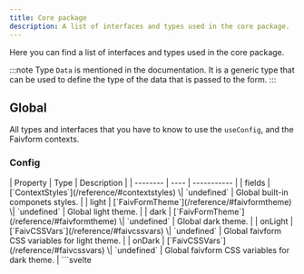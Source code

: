 ```yaml
---
title: Core package
description: A list of interfaces and types used in the core package.
---
```



Here you can find a list of interfaces and types used in the core package.

:::note
Type `Data` is mentioned in the documentation. It is a generic type that can be used to define the type of the data that is passed to the form.
:::

## Global

All types and interfaces that you have to know to use the `useConfig`, and the Faivform contexts.

### Config
<Tabs>
  <TabItem label="Definition">
    | Property | Type | Description |
    | -------- | ---- | ----------- |
    | fields | [`ContextStyles`](/reference/#contextstyles) \| `undefined` | Global built-in componets styles. |
    | light | [`FaivFormTheme`](/reference/#faivformtheme) \| `undefined` | Global light theme. |
    | dark | [`FaivFormTheme`](/reference/#faivformtheme) \| `undefined` | Global dark theme. |
    | onLight | [`FaivCSSVars`](/reference/#faivcssvars) \| `undefined` | Global faivform CSS variables for light theme. |
    | onDark | [`FaivCSSVars`](/reference/#faivcssvars) \| `undefined` | Global faivform CSS variables for dark theme. |
  </TabItem>
  <TabItem label="Usage">
    ```svelte
    <script lang="ts">
      import { setConfig } from "@tuentyfaiv/svelte-form";

      import type { Config } from "@tuentyfaiv/svelte-form";

      const config: Config = {
        fields: {
          // ... styles
        },
        vars: {
          // ... vars
        },
      };

      setConfig(config);
    </script>
    ```
  </TabItem>
</Tabs>

### ContextForm

An interface that defines the form context.

<Tabs>
  <TabItem label="Definition">
    | Property | Type | Description |
    | -------- | ---- | ----------- |
    | loading | `Writable<boolean>` | Whether the form is loading or not. |
    | errors | `Writable<`[`Errors`](/reference/#errors)`<Data>>` | The errors of the fields. |
    | data | `Writable<Data>` | The values of the fields. |
    | styles | `Writable<`[`ContextStyles`](/reference/#contextstyles)`>` | The styles of the form. |
    | reset | `(clear?: boolean, starting?: Data) => void` | Resets the form. |
    | setError | `(field: Keys, error?: string \| null) => Promise<void>` | Sets the error of a field. |
    | setField | `(field: Keys, value: Data[Keys], validate?: boolean) => Promise<void>` | Sets the value of a field. |
    | check | `(event: `[`UserEvent`](/reference/#userevent)`<HTMLInputElement \| HTMLTextAreaElement, FocusEvent \| Event>) => Promise<void>` | Checks the value of a field. |
  </TabItem>
  <TabItem label="Usage">
    ```svelte
    <script lang="ts">
      import { useForm } from "@tuentyfaiv/svelte-form";

      import type { ContextForm } from "@tuentyfaiv/svelte-form";

      const form: ContextForm = useForm("myform");
    </script>
    ```
  </TabItem>
</Tabs>

### ContextStyles

An interface that defines the field styles.

<Tabs>
  <TabItem label="Definition">
    | Property | Type | Description |
    | -------- | ---- | ----------- |
    | replace | `boolean \| undefined` | Whether the styles should replace the default styles or not. |
    | field | [`FieldStyles`](/reference/#fieldstyles) \| `undefined` | The styles of the [`Field`](/components/field/). |
    | select | [`SelectStyles`](/reference/#selectstyles) \| `undefined` | The styles of the [`Select`](/components/select/). |
    | option | [`OptionStyles`](/reference/#optionstyles) \| `undefined` | The styles of the [`Option`](/components/option/). |
    | file | [`FileStyles`](/reference/#filestyles) \| `undefined` | The styles of the [`File`](/components/file/). |
    | errors | [`ErrorsStyles`](/reference/#errorsstyles) \| `undefined` | The styles of the [`Errors`](/components/errors/). |
    | icons | [`Icons`](/reference/#icons) \| `null` \| `undefined` | The icons of the form. |
  </TabItem>
  <TabItem label="Usage">
    ```typescript
    import type { ContextStyles } from "@tuentyfaiv/svelte-form";

    const styles: ContextStyles = {
      // ... styles
    };
    ```
  </TabItem>
</Tabs>

### FaivFormTheme

An type that defines the faivform theme.

<Tabs>
  <TabItem label="Definition">
    | Property | Type | Description |
    | -------- | ---- | ----------- |
    | font | `string \| undefined` | The font of the form. |
    | space | `string \| undefined` | The space of the form. |
    | radius | `string \| undefined` | The radius of the form. |
    | white | `string \| undefined` | The white color of the form. |
    | black | `string \| undefined` | The black color of the form. |
    | primary | [`FaivFormThemePalette`](/reference/#faivformthemepalette) \| `undefined` | The primary theme. |
    | secondary | [`FaivFormThemePalette`](/reference/#faivformthemepalette) \| `undefined` | The secondary theme. |
    | accent | [`FaivFormThemePalette`](/reference/#faivformthemepalette) \| `undefined` | The accent theme. |
    | error | [`FaivFormThemePalette`](/reference/#faivformthemepalette) \| `undefined` | The error theme. |
    | warning | [`FaivFormThemePalette`](/reference/#faivformthemepalette) \| `undefined` | The warning theme. |
    | success | [`FaivFormThemePalette`](/reference/#faivformthemepalette) \| `undefined` | The success theme. |
    | placeholder | [`FaivFormThemePalette`](/reference/#faivformthemepalette) \| `undefined` | The placeholder theme. |
  </TabItem>
  <TabItem label="Usage">
    ```typescript
    import type { FaivFormTheme } from "@tuentyfaiv/svelte-form";

    const theme: FaivFormTheme = {
      // ... theme
    };
    ```
  </TabItem>
</Tabs>

### FaivFormThemePalette

A type that defines the faivform theme palette.

<Tabs>
  <TabItem label="Definition">
    | Property | Type | Description |
    | -------- | ---- | ----------- |
    | 50 | `string \| undefined` | The 50 color of the theme. |
    | 100 | `string \| undefined` | The 100 color of the theme. |
    | 200 | `string \| undefined` | The 200 color of the theme. |
    | 300 | `string \| undefined` | The 300 color of the theme. |
    | 400 | `string \| undefined` | The 400 color of the theme. |
    | 500 | `string \| undefined` | The 500 color of the theme. |
    | 600 | `string \| undefined` | The 600 color of the theme. |
    | 700 | `string \| undefined` | The 700 color of the theme. |
    | 800 | `string \| undefined` | The 800 color of the theme. |
    | 900 | `string \| undefined` | The 900 color of the theme. |
  </TabItem>
  <TabItem label="Usage">
    ```typescript
    import type { FaivFormThemePalette } from "@tuentyfaiv/svelte-form";

    const palette: FaivFormThemePalette = {
      // ... palette
    };
    ```
  </TabItem>
</Tabs>

### FaivCSSVars

A type that defines the faivform CSS variables.

<Tabs>
  <TabItem label="Definition">
    | Property | Type | Description |
    | -------- | ---- | ----------- |
    | primary | [`FaivColorVars`](/reference/#faivcolorvars) \| `undefined` | The primary CSS vars. |
    | secondary | [`FaivColorVars`](/reference/#faivcolorvars) \| `undefined` | The secondary CSS vars. |
    | accent | [`FaivColorVars`](/reference/#faivcolorvars) \| `undefined` | The accent CSS vars. |
    | error | [`FaivColorVars`](/reference/#faivcolorvars) \| `undefined` | The error CSS vars. |
    | warning | [`FaivColorVars`](/reference/#faivcolorvars) \| `undefined` | The warning CSS vars. |
    | success | [`FaivColorVars`](/reference/#faivcolorvars) \| `undefined` | The success CSS vars. |
    | placeholder | [`FaivColorVars`](/reference/#faivcolorvars) \| `undefined` | The placeholder CSS vars. |
    | shadow | [`FaivShadowVars`](/reference/#faivshadowvars) \| `undefined` | The shadow CSS vars. |
    | border | [`FaivBorderVars`](/reference/#faivbordervars) \| `undefined` | The border CSS vars. |
  </TabItem>
  <TabItem label="Usage">
    ```typescript
    import type { FaivCSSVars } from "@tuentyfaiv/svelte-form";

    const vars: FaivCSSVars = {
      // ... vars
    };
    ```
  </TabItem>
</Tabs>

### FaivColorVars

An interface that defines the faivform color CSS variables.

<Tabs>
  <TabItem label="Definition">
    | Property | Type | Description |
    | -------- | ---- | ----------- |
    | color | `string \| undefined` | The color CSS variable. |
    | opacity | `string \| undefined` | The opacity CSS variable. |
    | text | `string \| undefined` | The text color CSS variable. |
    | "text-opacity" | `string \| undefined` | The text color opacity CSS variable. |
    | font | `string \| undefined` | The font CSS variable. |
  </TabItem>
  <TabItem label="Usage">
    ```typescript
    import type { FaivColorVars } from "@tuentyfaiv/svelte-form";

    const color: FaivColorVars = {
      // ... color
    };
    ```
  </TabItem>
</Tabs>

### FaivShadowVars

An interface that defines the faivform shadow CSS variables.

<Tabs>
  <TabItem label="Definition">
    | Property | Type | Description |
    | -------- | ---- | ----------- |
    | base | `string \| undefined` | The shadow CSS variable. |
    | size | `string \| undefined` | The size CSS variable. |
    | color | `string \| undefined` | The color CSS variable. |
    | opacity | `string \| undefined` | The opacity color CSS variable. |
  </TabItem>
  <TabItem label="Usage">
    ```typescript
    import type { FaivShadowVars } from "@tuentyfaiv/svelte-form";

    const shadow: FaivShadowVars = {
      // ... shadow
    };
    ```
  </TabItem>
</Tabs>

### FaivBorderVars

An interface that defines the faivform border CSS variables.

<Tabs>
  <TabItem label="Definition">
    | Property | Type | Description |
    | -------- | ---- | ----------- |
    | base | `string \| undefined` | The border CSS variable. |
    | width | `string \| undefined` | The width CSS variable. |
    | style | `string \| undefined` | The style CSS variable. |
    | color | `string \| undefined` | The color CSS variable. |
    | opacity | `string \| undefined` | The opacity color CSS variable. |
  </TabItem>
  <TabItem label="Usage">
    ```typescript
    import type { FaivBorderVars } from "@tuentyfaiv/svelte-form";

    const border: FaivBorderVars = {
      // ... border
    };
    ```
  </TabItem>
</Tabs>

## Faivform

All types and interfaces that you have to know to use the core package.

### FaivFormConfig

An interface that defines the config of the form.

<Tabs>
  <TabItem label="Properties">
    | Property | Type | Description |
    | -------- | ---- | ----------- |
    | fields | [`FieldsSchema`](/reference/#fieldsschema) \| [`Adapter`](/reference/#adapter) | The fields of the form. |
    | styles | [`ContextStyles`](/reference/#contextstyles) \| `undefined` | The styles of the form. |
    | context | `string \| undefined` | The context of the form. |
  </TabItem>
  <TabItem label="Usage">
    ```svelte
    <script lang="ts">
      import { faivform } from "@tuentyfaiv/svelte-form";

      import type { FaivFormConfig } from "@tuentyfaiv/svelte-form";

      const config: FaivFormConfig = {
        // ... config
      };

      const form = faivform(config);
    </script>
    ```
  </TabItem>
</Tabs>

### FaivFormStore

An interface that defines the store of the form.

<Tabs>
  <TabItem label="Properties">
    This contains all the properties of the [`ContextForm`](/reference/#contextform) interface and the following:
    | Property | Type | Description |
    | -------- | ---- | ----------- |
    | submit | `submit<T = Data>(action: `[`SubmitAction`](/reference/#submitaction)`<T>, config?: `[`SubmitConfig`](/reference/#submitconfig)`<T>) => `[`Submit`](/reference/#submit)` | Submits the form. |
  </TabItem>
  <TabItem label="Usage">
    ```svelte
    <script lang="ts">
      import { faivform } from "@tuentyfaiv/svelte-form";

      import type { Readable } from "svelte/store";
      import type { FaivFormStore } from "@tuentyfaiv/svelte-form";

      const form: Readable<FaivFormStore<Data>> = faivform({
        // ... config
      });
    </script>
    ```
  </TabItem>
</Tabs>

### Adapter
An abstract class that defines the methods that an adapter must implement.

<Tabs>
  <TabItem label="Definition">
    | Method | Description |
    | ------ | ----------- |
    | `initial(): { fields: Data; errors: `[`Errors`](/reference/#errors)`<Data>; }` | Returns the initial values of the fields and errors. |
    | `validate<T = Data>(data: T): Promise<void>` | Validates the data. |
    | `field(field: keyof Data, value: Data[keyof Data], errors: Writable<`[`Errors`](/reference/#errors)`<Data>>): Promise<void>` | Validates a field. |
    | `errors(error: unknown, errors: Writable<`[`Errors`](/reference/#errors)`<Data>>, handle?: (error: unknown) => (void \| Promise<void>)): Promise<void>` | Handles an error. |
  </TabItem>
  <TabItem label="Usage">
    ```typescript
    import { Adapter } from "@tuentyfaiv/svelte-form";

    class MyAdapter extends Adapter {
      // ... implementation
    }
    ```
  </TabItem>
</Tabs>

### SubmitAction

An type that defines the submit action.

<Tabs>
  <TabItem label="Properties">
    | Property | Type | Description |
    | -------- | ---- | ----------- |
    | values | `Data` | The values of the form. |
  </TabItem>
  <TabItem label="Usage">
    ```typescript
    import type { SubmitAction } from "@tuentyfaiv/svelte-form";

    const submitAction: SubmitAction<Data> = async (values) => {
      // ... do something with the values
    }
    ```
  </TabItem>
</Tabs>

### SubmitConfig

An interface that defines the submit config.

<Tabs>
  <TabItem label="Properties">
    | Property | Type | Description |
    | -------- | ---- | ----------- |
    | error | `((error: unknown) => (void \| Promise<void>)) \| undefined` | A function that handles the error. |
    | finish | `VoidFunction \| undefined` | A function that is called when the submit action is finished whether it was successful or not. |
    | reset | `boolean \| undefined` | Whether the form should be reset or not. |
    | initial | `Data \| undefined` | The initial values of the form. |
  </TabItem>
  <TabItem label="Usage">
    ```typescript
    import type { SubmitConfig } from "@tuentyfaiv/svelte-form";

    const submitConfig: SubmitConfig<Data> = {
      // ... config
    }
    ```
  </TabItem>
</Tabs>

### Submit

An type that defines the function that is called when the form is submitted.

<Tabs>
  <TabItem label="Definition">
    | Property | Type | Description |
    | -------- | ---- | ----------- |
    | event | [`UserEvent`](/reference/#userevent)`<HTMLFormElement, SubmitEvent>` | The submit event. |
  </TabItem>
  <TabItem label="Usage">
    ```svelte
    <script lang="ts">
      import { faivform } from "@tuentyfaiv/svelte-form";

      import type { Submit } from "@tuentyfaiv/svelte-form";

      const form = faivform({
        fields: // ... schema or adapter
      });

      const handleSubmit: Submit = $form.submit(async (values) => {
        // ... do something with the values
      });
    </script>

    <form on:submit={handleSubmit}>
      <!-- ... Fields -->
    </form>
    ```
  </TabItem>
</Tabs>

### UserEvent

An object type that defines the user event. It extends the native event to safely access the current target.

<Tabs>
  <TabItem label="Definition">
    | Property | Type | Description |
    | -------- | ---- | ----------- |
    | currentTarget | `EventTarget & Element` | The current target of the event. |
    | ... | `Event` | All the properties of the event used. |
  </TabItem>
  <TabItem label="Usage">
    ```typescript
    import type { UserEvent } from "@tuentyfaiv/svelte-form";

    function handleEvent(event: UserEvent<HTMLInputElement>) {
      // ... do something with the current target
    }
    ```
  </TabItem>
</Tabs>

### Errors

An object type that defines the errors of the fields.

<Tabs>
  <TabItem label="Definition">
    | Property | Type | Description |
    | -------- | ---- | ----------- |
    | \[field\] | `string \| null` | The error of a field. |
  </TabItem>
  <TabItem label="Usage">
    ```typescript
    import type { Errors } from "@tuentyfaiv/svelte-form";

    const errors: Errors<Data> = {
      // ... errors
    };
    ```
  </TabItem>
</Tabs>

## Schemas

All schemas are defined using TypeScript types. This means that you can use them to define the type of your data.

### FieldsSchema

A object type that defines a schema for a set of fields.

<Tabs>
  <TabItem label="Definition">
    | Property | Type | Description |
    | -------- | ---- | ----------- |
    | \[field\] | [`Schema`](/reference/#schema) \| [`FieldPropSchema`](/reference/#fieldpropschema) \| [`ArraySchema`](/reference/#arrayschema) \| `FieldsSchema` | A field schema. |
  </TabItem>
  <TabItem label="Usage">
    ```typescript
    import type { FieldsSchema } from "@tuentyfaiv/svelte-form";

    const schema = {
      // ... fields
    } satisfies FieldsSchema;
    ```
  </TabItem>
</Tabs>

### Schema

A type that defines the type of a field.

<Tabs>
  <TabItem label="Definition">
    | Value | Description |
    | ----- | ----------- |
    | `RegExp` | A regular expression. |
    | `"string"` | A string. |
    | `"number"` | A number. |
    | `"boolean"` | A boolean. |
    | `"date"` | A date. |
    | `"file"` | A file. |
  </TabItem>
  <TabItem label="Usage">
    ```typescript
    import type { Schema } from "@tuentyfaiv/svelte-form";

    const fieldSchema: Schema = "string";
    ```
  </TabItem>
</Tabs>

### FieldPropSchema

A object type that defines the type of a field.

<Tabs>
  <TabItem label="Definition">
    | Property | Type | Description |
    | -------- | ---- | ----------- |
    | type | [`Schema`](/reference/#schema) | The type of the field. |
    | required | `boolean \| undefined` | Whether the field is required or not. |
    | min | `number \| undefined` | The minimum value of the field. |
    | max | `number \| undefined` | The maximum value of the field. |
  </TabItem>
  <TabItem label="Usage">
    ```typescript
    import type { FieldPropSchema } from "@tuentyfaiv/svelte-form";

    const fieldSchema: FieldPropSchema = {
      type: "string",
      required: true,
      min: 5,
      max: 10,
    };
    ```
  </TabItem>
</Tabs>

### ArraySchema

A object type that defines the type of an array.

<Tabs>
  <TabItem label="Definition">
    | Property | Type | Description |
    | -------- | ---- | ----------- |
    | type | `"array"` | Indicates that the field is an array. |
    | item | [`Schema`](/reference/#schema) \| [`FieldPropSchema`](/reference/#fieldpropschema) \| `ArraySchema` \| [`FieldsSchema`](/reference/#fieldsschema) | The type of the items in the array. |
    | required | `boolean \| undefined` | Whether the array is required or not. |
    | min | `number \| undefined` | The minimum length of the array. |
    | max | `number \| undefined` | The maximum length of the array. |
  </TabItem>
  <TabItem label="Usage">
    ```typescript
    import type { ArraySchema } from "@tuentyfaiv/svelte-form";

    const arraySchema: ArraySchema = {
      type: "array",
      item: "string",
      required: true,
      min: 5,
      max: 10,
    };
    ```
  </TabItem>
</Tabs>

## Styles

All types and interfaces that you have to know to use the styles.

### FieldStyles

An interface that defines the field styles.

<Tabs>
  <TabItem label="Definition">
    | Property | Type | Description |
    | -------- | ---- | ----------- |
    | container | `string \| undefined` | Field container class |
    | label | `string \| undefined` | Field label class |
    | input | `string \| undefined` | Field input class |
    | error | `string \| undefined` | Field error class |
    | area | `string \| undefined` | Field type textarea class |
    | check | `string \| undefined` | Field type checkbox class |
    | action | `string \| undefined` | Field type password action class |
    | icon | `string \| undefined` | Field type password icon class |
    | checked | `string \| undefined` | Field type checkbox checked icon |
    | hide | `string \| undefined` | Field type password hide icon. |
    | show | `string \| undefined` | Field type password show icon. |
  </TabItem>
  <TabItem label="Usage">
    ```typescript
    import type { FieldStyles } from "@tuentyfaiv/svelte-form";

    const styles: FieldStyles = {
      // ... styles
    };
    ```
  </TabItem>
</Tabs>

### SelectStyles

An interface that defines the select styles.

<Tabs>
  <TabItem label="Definition">
    | Property | Type | Description |
    | -------- | ---- | ----------- |
    | container | `string \| undefined` | Select container class |
    | label | `string \| undefined` | Select label class |
    | select | `string \| undefined` | Select select class |
    | value | `string \| undefined` | Select value class |
    | item | `string \| undefined` | Select item class |
    | remove | `string \| undefined` | Select remove class |
    | searchable | `string \| undefined` | Select searchable class |
    | error | `string \| undefined` | Select error class |
    | clear | `string \| undefined` | Select clear class |
    | arrow | `string \| undefined` | Select arrow icon |
    | icon | `string \| undefined` | Select icon class |
    | options | `string \| undefined` | Select options class |
    | option | `string \| undefined` | Select option class |
    | empty | `string \| undefined` | Select empty class |
  </TabItem>
  <TabItem label="Usage">
    ```typescript
    import type { SelectStyles } from "@tuentyfaiv/svelte-form";

    const styles: SelectStyles = {
      // ... styles
    };
    ```
  </TabItem>
</Tabs>

### OptionStyles

An interface that defines the option styles.

<Tabs>
  <TabItem label="Definition">
    | Property | Type | Description |
    | -------- | ---- | ----------- |
    | options | `string \| undefined` | Option options class |
    | container | `string \| undefined` | Option container class |
    | label | `string \| undefined` | Option label class |
    | input | `string \| undefined` | Option input class |
    | content | `string \| undefined` | Option content class |
    | error | `string \| undefined` | Option error class |
  </TabItem>
  <TabItem label="Usage">
    ```typescript
    import type { OptionStyles } from "@tuentyfaiv/svelte-form";

    const styles: OptionStyles = {
      // ... styles
    };
    ```
  </TabItem>
</Tabs>

### FileStyles

An interface that defines the file styles.

<Tabs>
  <TabItem label="Definition">
    | Property | Type | Description |
    | -------- | ---- | ----------- |
    | wrapper | `string \| undefined` | Option wrapper class |
    | cover | `string \| undefined` | Option cover class |
    | remove | `string \| undefined` | Option remove class |
    | item | `string \| undefined` | Option item class |
    | error | `string \| undefined` | Option error class |
    | retry | `string \| undefined` | Option retry class |
    | container | `string \| undefined` | Option container class |
    | label | `string \| undefined` | Option label class |
    | input | `string \| undefined` | Option input class |
  </TabItem>
  <TabItem label="Usage">
    ```typescript
    import type { FileStyles } from "@tuentyfaiv/svelte-form";

    const styles: FileStyles = {
      // ... styles
    };
    ```
  </TabItem>
</Tabs>

### ErrorsStyles

An interface that defines the errors styles.

<Tabs>
  <TabItem label="Definition">
    | Property | Type | Description |
    | -------- | ---- | ----------- |
    | list | `string \| undefined` | Errors list class |
    | item | `string \| undefined` | Errors item class |
  </TabItem>
  <TabItem label="Usage">
    ```typescript
    import type { ErrorsStyles } from "@tuentyfaiv/svelte-form";

    const styles: ErrorsStyles = {
      // ... styles
    };
    ```
  </TabItem>
</Tabs>

### Icons

An interface that defines the icons of the fields.

<Tabs>
  <TabItem label="Definition">
    | Property | Type | Description |
    | -------- | ---- | ----------- |
    | checked | `string \| undefined` | The icon of the checkbox. |
    | hide | `string \| undefined` | The icon of the password when it is hidden. |
    | show | `string \| undefined` | The icon of the password when it is shown. |
    | clear | `string \| undefined` | The icon of the clear button. |
    | arrow | `string \| undefined` | The icon of the arrow. |
    | remove | `string \| undefined` | The icon of the remove button. |
    | retry | `string \| undefined` | The icon of the retry button. |
  </TabItem>
  <TabItem label="Usage">
    ```typescript
    import type { Icons } from "@tuentyfaiv/svelte-form";

    const icons: Icons = {
      // ... icons
    };
    ```
  </TabItem>
</Tabs>